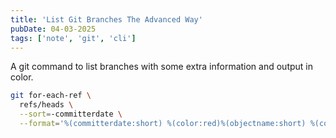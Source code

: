 ```yaml
---
title: 'List Git Branches The Advanced Way'
pubDate: 04-03-2025
tags: ['note', 'git', 'cli']
---
```


A git command to list branches with some extra information and output in color.

```bash
git for-each-ref \
  refs/heads \
  --sort=-committerdate \
  --format='%(committerdate:short) %(color:red)%(objectname:short) %(color:yellow)%(refname:short)%(color:reset) %(color:cyan)%(authorname)%(color:reset) (%(color:green)%(committerdate:relative)%(color:reset))'
```

<CopyButton />
